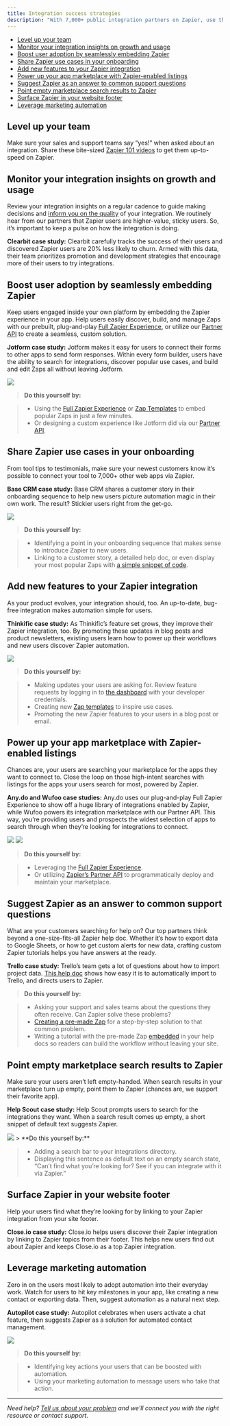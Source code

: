 ```yaml
---
title: Integration success strategies
description: "With 7,000+ public integration partners on Zapier, use these 10 tried-and-true tactics from our top partners to skyrocket your growth and earn you more [benefits from the Partner Program](https://zapier.com/developer-platform/partner-program)."
---
```


*   [Level up your team](#tip-1-level-up-your-team)
*   [Monitor your integration insights on growth and usage](#tip-2-monitor-your-integration-insights-on-growth-and-usage)
*   [Boost user adoption by seamlessly embedding Zapier](#tip-3-boost-user-adoption-by-seamlessly-embedding-zapier)
*   [Share Zapier use cases in your onboarding](#tip-4-share-zapier-use-cases-in-your-onboarding)
*   [Add new features to your Zapier integration](#tip-5-add-new-features-to-your-zapier-integration)
*   [Power up your app marketplace with Zapier-enabled listings](#tip-6-power-up-your-app-marketplace-with-zapier-enabled-listings)
*   [Suggest Zapier as an answer to common support questions](#tip-7-suggest-zapier-as-an-answer-to-common-support-questions)
*   [Point empty marketplace search results to Zapier](#tip-8-point-empty-marketplace-search-results-to-zapier)
*   [Surface Zapier in your website footer](#tip-9-surface-zapier-in-your-website-footer)
*   [Leverage marketing automation](#tip-10-leverage-marketing-automation)

## Level up your team

Make sure your sales and support teams say “yes!” when asked about an integration. Share these bite-sized [Zapier 101 videos](https://learn.zapier.com/) to get them up-to-speed on Zapier.

## Monitor your integration insights on growth and usage

Review your integration insights on a regular cadence to guide making decisions and [inform you on the quality](/platform/manage/integration-insights) of your integration. We routinely hear from our partners that Zapier users are higher-value, sticky users. So, it’s important to keep a pulse on how the integration is doing.

**Clearbit case study:** Clearbit carefully tracks the success of their users and discovered Zapier users are 20% less likely to churn. Armed with this data, their team prioritizes promotion and development strategies that encourage more of their users to try integrations.

## Boost user adoption by seamlessly embedding Zapier

Keep users engaged inside your own platform by embedding the Zapier experience in your app. Help users easily discover, build, and manage Zaps with our prebuilt, plug-and-play [Full Zapier Experience](https://platform.zapier.com/embed/full-zapier-experience), or utilize our [Partner API](https://platform.zapier.com/embed/partner-api) to create a seamless, custom solution.

**Jotform case study:** Jotform makes it easy for users to connect their forms to other apps to send form responses. Within every form builder, users have the ability to search for integrations, discover popular use cases, and build and edit Zaps all without leaving Jotform.

<Frame>
  <img src="https://cdn.zappy.app/bc91c44477f97c9f7104b9ca690cd7cf.gif"/>
</Frame>

> **Do this yourself by:**

> *   Using the [Full Zapier Experience](https://platform.zapier.com/embed/full-zapier-experience) or [Zap Templates](https://platform.zapier.com/embed/zap-templates) to embed popular Zaps in just a few minutes.
> *   Or designing a custom experience like Jotform did via our [Partner API](https://platform.zapier.com/embed/partner-api).

## Share Zapier use cases in your onboarding

From tool tips to testimonials, make sure your newest customers know it’s possible to connect your tool to 7,000+ other web apps via Zapier.

**Base CRM case study:** Base CRM shares a customer story in their onboarding sequence to help new users picture automation magic in their own work. The result? Stickier users right from the get-go.
<Frame>
  <img src="/images/9b1c3ac4d870456e5f4ceedc85159878.png"/>
</Frame>

> **Do this yourself by:**

> *   Identifying a point in your onboarding sequence that makes sense to introduce Zapier to new users.
> *   Linking to a customer story, a detailed help doc, or even display your most popular Zaps with [a simple snippet of code](https://platform.zapier.com/embed/zap-templates).

## Add new features to your Zapier integration

As your product evolves, your integration should, too. An up-to-date, bug-free integration makes automation simple for users.

**Thinkific case study:** As Thinkific’s feature set grows, they improve their Zapier integration, too. By promoting these updates in blog posts and product newsletters, existing users learn how to power up their workflows and new users discover Zapier automation.
<Frame>
  <img src="/images/945be106295dfa438f9479275f492eff.png"/>
</Frame>

> **Do this yourself by:**

> *   Making updates your users are asking for. Review feature requests by logging in to [the dashboard](https://developer.zapier.com/) with your developer credentials.
> *   Creating new [Zap templates](https://developer.zapier.com/zap-templates) to inspire use cases.
> *   Promoting the new Zapier features to your users in a blog post or email.

## Power up your app marketplace with Zapier-enabled listings

Chances are, your users are searching your marketplace for the apps they want to connect to. Close the loop on those high-intent searches with listings for the apps your users search for most, powered by Zapier.

**Any.do and Wufoo case studies:** Any.do uses our plug-and-play Full Zapier Experience to show off a huge library of integrations enabled by Zapier, while Wufoo powers its integration marketplace with our Partner API. This way, you’re providing users and prospects the widest selection of apps to search through when they’re looking for integrations to connect.
<Frame>
  <img src="https://cdn.zappy.app/1ba8ac90ca98401b0234f04ee188e8fd.gif"/>
</Frame>

<Frame>
  <img src="https://cdn.zappy.app/5771591ec4d63017651c1b62849a0778.png"/>
</Frame>

> **Do this yourself by:**

> *   Leveraging the [Full Zapier Experience](https://platform.zapier.com/embed/full-zapier-experience).
> *   Or utilizing [Zapier’s Partner API](https://platform.zapier.com/embed/partner-api) to programmatically deploy and maintain your marketplace.

## Suggest Zapier as an answer to common support questions

What are your customers searching for help on? Our top partners think beyond a one-size-fits-all Zapier help doc. Whether it’s how to export data to Google Sheets, or how to get custom alerts for new data, crafting custom Zapier tutorials helps you have answers at the ready.

**Trello case study:** Trello’s team gets a lot of questions about how to import project data. [This help doc](https://help.trello.com/article/751-importing-data-into-trello) shows how easy it is to automatically import to Trello, and directs users to Zapier.

> **Do this yourself by:**

> *   Asking your support and sales teams about the questions they often receive. Can Zapier solve these problems?
> *   [Creating a pre-made Zap](/platform/publish/zap-templates) for a step-by-step solution to that common problem.
> *   Writing a tutorial with the pre-made Zap [embedded](https://platform.zapier.com/embed/zap-templates) in your help docs so readers can build the workflow without leaving your site.

## Point empty marketplace search results to Zapier

Make sure your users aren’t left empty-handed. When search results in your marketplace turn up empty, point them to Zapier (chances are, we support their favorite app).

**Help Scout case study:** Help Scout prompts users to search for the integrations they want. When a search result comes up empty, a short snippet of default text suggests Zapier.
<Frame>
  <img src="/images/c6e2f18f1054a28e75a975cd9c3f99f8.png"/>
</Frame>
> **Do this yourself by:**

> *   Adding a search bar to your integrations directory.
> *   Displaying this sentence as default text on an empty search state, “Can’t find what you’re looking for? See if you can integrate with it via Zapier.”

## Surface Zapier in your website footer

Help your users find what they’re looking for by linking to your Zapier integration from your site footer.

**Close.io case study:** Close.io helps users discover their Zapier integration by linking to Zapier topics from their footer. This helps new users find out about Zapier and keeps Close.io as a top Zapier integration.

## Leverage marketing automation

Zero in on the users most likely to adopt automation into their everyday work. Watch for users to hit key milestones in your app, like creating a new contact or exporting data. Then, suggest automation as a natural next step.

**Autopilot case study:** Autopilot celebrates when users activate a chat feature, then suggests Zapier as a solution for automated contact management.
<Frame>
  <img src="/images/5a6b1f983bc431286a2e1501b50a8257.png"/>
</Frame>

> **Do this yourself by:**

> *   Identifying key actions your users that can be boosted with automation.
> *   Using your marketing automation to message users who take that action.

- - -

_Need help? [Tell us about your problem](https://developer.zapier.com/contact) and we’ll connect you with the right resource or contact support._
